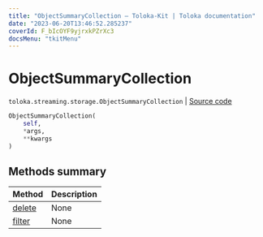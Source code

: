 ```yaml
---
title: "ObjectSummaryCollection — Toloka-Kit | Toloka documentation"
date: "2023-06-20T13:46:52.285237"
coverId: F_bIcOYF9yjrxkPZrXc3
docsMenu: "tkitMenu"
---
```


# ObjectSummaryCollection

`toloka.streaming.storage.ObjectSummaryCollection` | [Source code](https://github.com/Toloka/toloka-kit/blob/v1.2.0/src/streaming/storage.py#L140)

```python
ObjectSummaryCollection(
    self,
    *args,
    **kwargs
)
```

## Methods summary

| Method | Description |
| :------| :-----------|
[delete](/docs/toloka-kit/reference/toloka.streaming.storage.ObjectSummaryCollection.delete)| None
[filter](/docs/toloka-kit/reference/toloka.streaming.storage.ObjectSummaryCollection.filter)| None